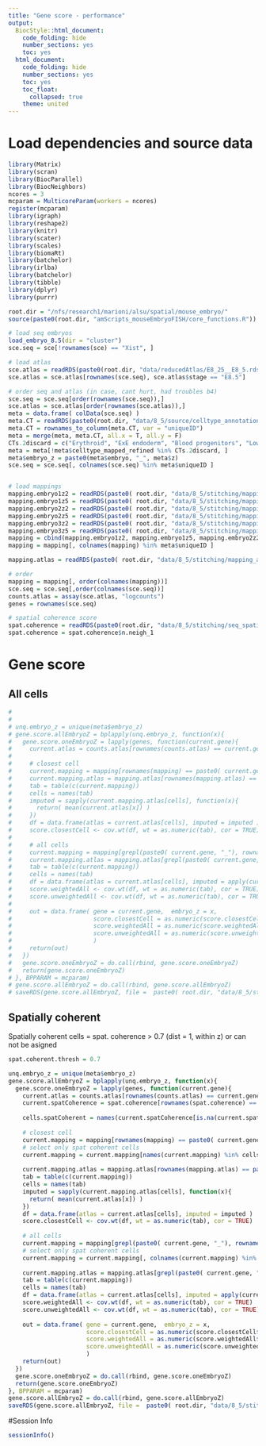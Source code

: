 ```yaml
---
title: "Gene score - performance"
output:
  BiocStyle::html_document:
    code_folding: hide
    number_sections: yes
    toc: yes  
  html_document:
    code_folding: hide
    number_sections: yes
    toc: yes
    toc_float:
      collapsed: true
    theme: united
---
```



# Load dependencies and source data

```r

library(Matrix)
library(scran)
library(BiocParallel)
library(BiocNeighbors)
ncores = 3
mcparam = MulticoreParam(workers = ncores)
register(mcparam)
library(igraph)
library(reshape2)
library(knitr)
library(scater)
library(scales)
library(biomaRt)
library(batchelor)
library(irlba)
library(batchelor)
library(tibble)
library(dplyr)
library(purrr)

root.dir = "/nfs/research1/marioni/alsu/spatial/mouse_embryo/"
source(paste0(root.dir, "amScripts_mouseEmbryoFISH/core_functions.R"))

# load seq embryos
load_embryo_8.5(dir = "cluster")
sce.seq = sce[!rownames(sce) == "Xist", ]

# load atlas 
sce.atlas = readRDS(paste0(root.dir, "data/reducedAtlas/E8_25__E8_5.rds"))
sce.atlas = sce.atlas[rownames(sce.seq), sce.atlas$stage == "E8.5"]

# order seq and atlas (in case, cant hurt, had troubles b4)
sce.seq = sce.seq[order(rownames(sce.seq)),]
sce.atlas = sce.atlas[order(rownames(sce.atlas)),]
meta = data.frame( colData(sce.seq) )
meta.CT = readRDS(paste0(root.dir, "data/8_5/source/celltype_annotation_refined.Rds"))
meta.CT = rownames_to_column(meta.CT, var = "uniqueID")
meta = merge(meta, meta.CT, all.x = T, all.y = F)
CTs.2discard = c("Erythroid", "ExE endoderm", "Blood progenitors", "Low quality")
meta = meta[!meta$celltype_mapped_refined %in% CTs.2discard, ]
meta$embryo_z = paste0(meta$embryo, "_", meta$z)
sce.seq = sce.seq[, colnames(sce.seq) %in% meta$uniqueID ]


# load mappings
mapping.embryo1z2 = readRDS(paste0( root.dir, "data/8_5/stitching/mapping_seq2atlas_embryo1z2_libsize.rds"))
mapping.embryo1z5 = readRDS(paste0( root.dir, "data/8_5/stitching/mapping_seq2atlas_embryo1z5_libsize.rds"))
mapping.embryo2z2 = readRDS(paste0( root.dir, "data/8_5/stitching/mapping_seq2atlas_embryo2z2_libsize.rds"))
mapping.embryo2z5 = readRDS(paste0( root.dir, "data/8_5/stitching/mapping_seq2atlas_embryo2z5_libsize.rds"))
mapping.embryo3z2 = readRDS(paste0( root.dir, "data/8_5/stitching/mapping_seq2atlas_embryo3z2_libsize.rds"))
mapping.embryo3z5 = readRDS(paste0( root.dir, "data/8_5/stitching/mapping_seq2atlas_embryo3z5_libsize.rds"))
mapping = cbind(mapping.embryo1z2, mapping.embryo1z5, mapping.embryo2z2, mapping.embryo2z5, mapping.embryo3z2, mapping.embryo3z5)
mapping = mapping[, colnames(mapping) %in% meta$uniqueID ]

mapping.atlas = readRDS(paste0( root.dir, "data/8_5/stitching/mapping_atlas2atlas.rds"))

# order
mapping = mapping[, order(colnames(mapping))]
sce.seq = sce.seq[,order(colnames(sce.seq))]
counts.atlas = assay(sce.atlas, "logcounts")
genes = rownames(sce.seq)

# spatial coherence score
spat.coherence = readRDS(paste0(root.dir, "data/8_5/stitching/seq_spatialCoherency_withinZ.rds"))
spat.coherence = spat.coherence$n.neigh_1


```



# Gene score

## All cells

```r
# 
# 
# unq.embryo_z = unique(meta$embryo_z)
# gene.score.allEmbryoZ = bplapply(unq.embryo_z, function(x){
#   gene.score.oneEmbryoZ = lapply(genes, function(current.gene){
#     current.atlas = counts.atlas[rownames(counts.atlas) == current.gene,]
#   
#     # closest cell
#     current.mapping = mapping[rownames(mapping) == paste0( current.gene, "_1"), colnames(mapping) %in% meta$uniqueID[meta$embryo_z == x]]
#     current.mapping.atlas = mapping.atlas[rownames(mapping.atlas) == paste0( current.gene, "_1"), ]
#     tab = table(c(current.mapping))
#     cells = names(tab) 
#     imputed = sapply(current.mapping.atlas[cells], function(x){
#       return( mean(current.atlas[x]) )
#     })
#     df = data.frame(atlas = current.atlas[cells], imputed = imputed ) 
#     score.closestCell <- cov.wt(df, wt = as.numeric(tab), cor = TRUE)
#     
#     # all cells
#     current.mapping = mapping[grepl(paste0( current.gene, "_"), rownames(mapping)), colnames(mapping) %in% meta$uniqueID[meta$embryo_z == x]]
#     current.mapping.atlas = mapping.atlas[grepl(paste0( current.gene, "_"), rownames(mapping.atlas)),]
#     tab = table(c(current.mapping))
#     cells = names(tab) 
#     df = data.frame(atlas = current.atlas[cells], imputed = apply(current.mapping.atlas[, cells] , 2, function(x) mean(current.atlas[x]) ) ) 
#     score.weightedAll <- cov.wt(df, wt = as.numeric(tab), cor = TRUE)
#     score.unweightedAll <- cov.wt(df, wt = as.numeric(tab), cor = TRUE)
#     
#     out = data.frame( gene = current.gene,  embryo_z = x, 
#                       score.closestCell = as.numeric(score.closestCell$cor[1,2]),
#                       score.weightedAll = as.numeric(score.weightedAll$cor[1,2]),
#                       score.unweightedAll = as.numeric(score.unweightedAll$cor[1,2])
#                       )
#     return(out)
#   })
#   gene.score.oneEmbryoZ = do.call(rbind, gene.score.oneEmbryoZ)
#   return(gene.score.oneEmbryoZ)
# }, BPPARAM = mcparam)
# gene.score.allEmbryoZ = do.call(rbind, gene.score.allEmbryoZ)
# saveRDS(gene.score.allEmbryoZ, file =  paste0( root.dir, "data/8_5/stitching/geneScore_performance.rds"))


```

## Spatially coherent

Spatially coherent cells = spat. coherence > 0.7 (dist = 1, within z) or can not be asigned

```r



spat.coherent.thresh = 0.7 

unq.embryo_z = unique(meta$embryo_z)
gene.score.allEmbryoZ = bplapply(unq.embryo_z, function(x){
  gene.score.oneEmbryoZ = lapply(genes, function(current.gene){
    current.atlas = counts.atlas[rownames(counts.atlas) == current.gene,]
    current.spatCoherence = spat.coherence[rownames(spat.coherence) == current.gene,]
    
    cells.spatCoherent = names(current.spatCoherence[is.na(current.spatCoherence) | current.spatCoherence >= spat.coherent.thresh])
    
    # closest cell
    current.mapping = mapping[rownames(mapping) == paste0( current.gene, "_1"), colnames(mapping) %in% meta$uniqueID[meta$embryo_z == x]]
    # select only spat coherent cells
    current.mapping = current.mapping[names(current.mapping) %in% cells.spatCoherent]
    
    current.mapping.atlas = mapping.atlas[rownames(mapping.atlas) == paste0( current.gene, "_1"), ]
    tab = table(c(current.mapping))
    cells = names(tab) 
    imputed = sapply(current.mapping.atlas[cells], function(x){
      return( mean(current.atlas[x]) )
    })
    df = data.frame(atlas = current.atlas[cells], imputed = imputed ) 
    score.closestCell <- cov.wt(df, wt = as.numeric(tab), cor = TRUE)
    
    # all cells
    current.mapping = mapping[grepl(paste0( current.gene, "_"), rownames(mapping)), colnames(mapping) %in% meta$uniqueID[meta$embryo_z == x]]
    # select only spat coherent cells
    current.mapping = current.mapping[, colnames(current.mapping) %in% cells.spatCoherent]
    
    current.mapping.atlas = mapping.atlas[grepl(paste0( current.gene, "_"), rownames(mapping.atlas)),]
    tab = table(c(current.mapping))
    cells = names(tab) 
    df = data.frame(atlas = current.atlas[cells], imputed = apply(current.mapping.atlas[, cells] , 2, function(x) mean(current.atlas[x]) ) ) 
    score.weightedAll <- cov.wt(df, wt = as.numeric(tab), cor = TRUE)
    score.unweightedAll <- cov.wt(df, wt = as.numeric(tab), cor = TRUE)
    
    out = data.frame( gene = current.gene,  embryo_z = x, 
                      score.closestCell = as.numeric(score.closestCell$cor[1,2]),
                      score.weightedAll = as.numeric(score.weightedAll$cor[1,2]),
                      score.unweightedAll = as.numeric(score.unweightedAll$cor[1,2])
                      )
    return(out)
  })
  gene.score.oneEmbryoZ = do.call(rbind, gene.score.oneEmbryoZ)
  return(gene.score.oneEmbryoZ)
}, BPPARAM = mcparam)
gene.score.allEmbryoZ = do.call(rbind, gene.score.allEmbryoZ)
saveRDS(gene.score.allEmbryoZ, file =  paste0( root.dir, "data/8_5/stitching/geneScore_spatCoherent_performance.rds"))


```


#Session Info

```r

sessionInfo()

```
